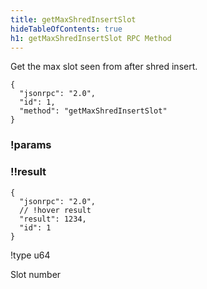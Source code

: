 ```yaml
---
title: getMaxShredInsertSlot
hideTableOfContents: true
h1: getMaxShredInsertSlot RPC Method
---
```


Get the max slot seen from after shred insert.

<HTTPMethod>

```jsonc !!request
{
  "jsonrpc": "2.0",
  "id": 1,
  "method": "getMaxShredInsertSlot"
}
```

### !params

### !!result

```jsonc !response
{
  "jsonrpc": "2.0",
  // !hover result
  "result": 1234,
  "id": 1
}
```

!type u64

Slot number

</HTTPMethod>
